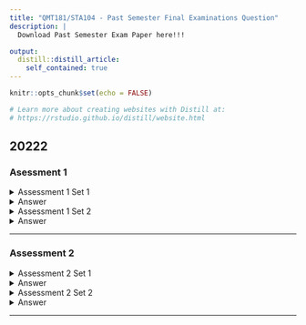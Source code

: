 ```yaml
---
title: "QMT181/STA104 - Past Semester Final Examinations Question"
description: |
  Download Past Semester Exam Paper here!!!

output: 
  distill::distill_article:
    self_contained: true
---
```

  
```r
knitr::opts_chunk$set(echo = FALSE)

# Learn more about creating websites with Distill at:
# https://rstudio.github.io/distill/website.html

```

## **20222**  

### Asessment 1  

<details><summary>Assessment 1 Set 1</summary>
<center>
<embed src="files/Assessment Repository/QMT181/20222/Assessment 1_1 QMT181_STA104 MAY2022.pdf" type="application/pdf" width="100%" height="970px" />

<p>

If you can't view the pdf file, click on the file's link - <a href="files/Assessment Repository/QMT181/20222/Assessment 1_1 QMT181_STA104 MAY2022.pdf"> Download PDF!</a>

</p>
</center>
</details>

<details><summary>Answer</summary>

<center>
<embed src="files/Assessment Repository/QMT181/20222/Answer Scheme Assessment 1_1 QMT181_STA104 MAY2022.pdf" type="application/pdf" width="100%" height="970px" />

<p>

If you can't view the pdf file, click on the file's link - <a href="files/Assessment Repository/QMT181/20222/Answer Scheme Assessment 1_1 QMT181_STA104 MAY2022.pdf"> Download PDF!</a>

</p>
</center>
</details>  

<details><summary>Assessment 1 Set 2</summary>
<center>
<embed src="files/Assessment Repository/QMT181/20222/Assessment 1_2 QMT181_STA104 MAY2022.pdf" type="application/pdf" width="100%" height="970px" />

<p>

If you can't view the pdf file, click on the file's link - <a href="files/Assessment Repository/QMT181/20222/Assessment 1_2 QMT181_STA104 MAY2022.pdf"> Download PDF!</a>

</p>
</center>
</details>

<details><summary>Answer</summary>

<center>
<embed src="files/Assessment Repository/QMT181/20222/Answer Scheme Assessment 1_2 QMT181_STA104 MAY2022.pdf" type="application/pdf" width="100%" height="970px" />

<p>

If you can't view the pdf file, click on the file's link - <a href="files/Assessment Repository/QMT181/20222/Answer Scheme Assessment 1_2 QMT181_STA104 MAY2022.pdf"> Download PDF!</a>

</p>
</center>
</details>

***  

### Assessment 2  

<details><summary>Assessment 2 Set 1</summary>
<center>
<embed src="files/Assessment Repository/QMT181/20222/Assessment 2_1 QMT181STA104 July 2022.pdf" type="application/pdf" width="100%" height="970px" />

<p>

If you can't view the pdf file, click on the file's link - <a href="files/Assessment Repository/QMT181/20222/Assessment 2_1 QMT181STA104 July 2022.pdf"> Download PDF!</a>

</p>
</center>
</details>

<details><summary>Answer</summary>

<center>
<embed src="files/Assessment Repository/QMT181/20222/Answer Scheme Assessment 2_1 QMT181STA104 July 2022.pdf" type="application/pdf" width="100%" height="970px" />

<p>

If you can't view the pdf file, click on the file's link - <a href="files/Assessment Repository/QMT181/20222/Answer Scheme Assessment 2_1 QMT181STA104 July 2022.pdf"> Download PDF!</a>

</p>
</center>
</details>  

<details><summary>Assessment 2 Set 2</summary>
<center>
<embed src="files/Assessment Repository/QMT181/20222/Assessment 2_2 QMT181STA104 July 2022.pdf" type="application/pdf" width="100%" height="970px" />

<p>

If you can't view the pdf file, click on the file's link - <a href="files/Assessment Repository/QMT181/20222/Assessment 2_2 QMT181STA104 July 2022.pdf"> Download PDF!</a>

</p>
</center>
</details>

<details><summary>Answer</summary>

<center>
<embed src="files/Assessment Repository/QMT181/20222/Answer Scheme Assessment 2_2 QMT181STA104 July 2022.pdf" type="application/pdf" width="100%" height="970px" />

<p>

If you can't view the pdf file, click on the file's link - <a href="files/Assessment Repository/QMT181/20222/Answer Scheme Assessment 2_2 QMT181STA104 July 2022.pdf"> Download PDF!</a>

</p>
</center>
</details>

***  

